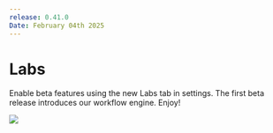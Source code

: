 ```yaml
---
release: 0.41.0
Date: February 04th 2025
---
```


# Labs

Enable beta features using the new Labs tab in settings. The first beta release introduces our workflow engine. Enjoy!

![](/images/releases/0.41/0.41-labs.png)